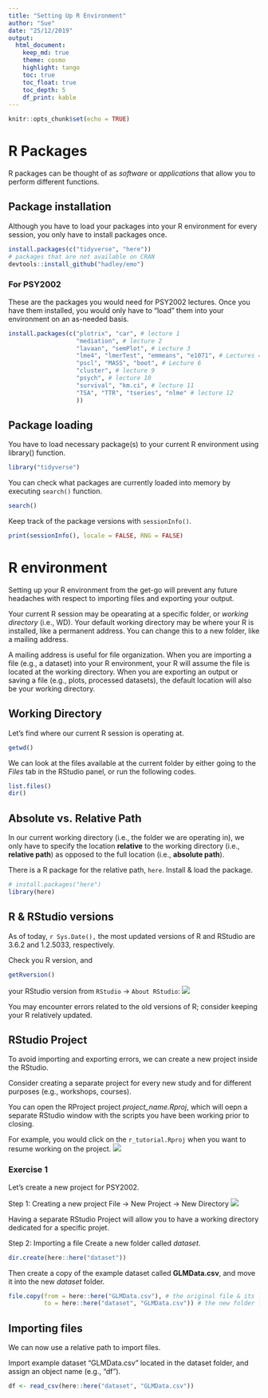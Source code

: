 ```yaml
---
title: "Setting Up R Environment"
author: "Sue"
date: "25/12/2019"
output: 
  html_document:
    keep_md: true
    theme: cosmo
    highlight: tango
    toc: true
    toc_float: true
    toc_depth: 5
    df_print: kable
---
```


```r
knitr::opts_chunk$set(echo = TRUE)
```

# R Packages 
R packages can be thought of as *software* or *applications* that allow you to perform different functions.

## Package installation
Although you have to load your packages into your R environment for every session, you only have to install packages once. 
```r
install.packages(c("tidyverse", "here"))
# packages that are not available on CRAN
devtools::install_github("hadley/emo") 
```

### For PSY2002
These are the packages you would need for PSY2002 lectures. Once you have them installed, you would only have to "load" them into your environment on an as-needed basis. 
```r
install.packages(c("plotrix", "car", # lecture 1
                   "mediation", # lecture 2
                   "lavaan", "semPlot", # Lecture 3
                   "lme4", "lmerTest", "emmeans", "e1071", # Lectures 4 & 5
                   "pscl", "MASS", "boot", # Lecture 6
                   "cluster", # lecture 9
                   "psych", # lecture 10
                   "survival", "km.ci", # lecture 11
                   "TSA", "TTR", "tseries", "nlme" # lecture 12
                   ))

```

## Package loading  
You have to load necessary package(s) to your current R environment using library() function.
```r
library("tidyverse")
```

You can check what packages are currently loaded into memory by executing `search()` function. 
```r
search()
```

Keep track of the package versions with `sessionInfo()`. 
```r
print(sessionInfo(), locale = FALSE, RNG = FALSE)
```


# R environment
Setting up your R environment from the get-go will prevent any future headaches with respect to importing files and exporting your output.  

Your current R session may be opearating at a specific folder, or *working directory* (i.e., WD). Your default working directory may be where your R is installed, like a permanent address. You can change this to a new folder, like a mailing address. 

A mailing address is useful for file organization. When you are importing a file (e.g., a dataset) into your R environment, your R will assume the file is located at the working directory. When you are exporting an output or saving a file (e.g., plots, processed datasets), the default location will also be your working directory. 

## Working Directory 

Let's find where our current R session is operating at. 
```r
getwd()
```

We can look at the files available at the current folder by either going to the *Files* tab in the RStudio panel, or run the following codes.
```r
list.files()
dir()
```

## Absolute vs. Relative Path
In our current working directory (i.e., the folder we are operating in), we only have to specify the location **relative** to the working directory (i.e., **relative path**) as opposed to the full location (i.e., **absolute path**). 

There is a R package for the relative path, `here`. Install & load the package. 
```r
# install.packages("here")
library(here)
```

## R & RStudio versions  
As of today, `r Sys.Date(),` the most updated versions of R and RStudio are 3.6.2 and 1.2.5033, respectively. 

Check you R version, and 
```r
getRversion()
```
your RStudio version from `RStudio` -> `About RStudio`:
![](rstudio_version.png)

You may encounter errors related to the old versions of R; consider keeping your R relatively updated. 

## RStudio Project
To avoid importing and exporting errors, we can create a new project inside the RStudio. 

Consider creating a separate project for every new study and for different purposes (e.g., workshops, courses). 

You can open the RProject project *project_name.Rproj*, which will oepn a separate RStudio window with the scripts you have been working prior to closing.  

For example, you would click on the `r_tutorial.Rproj` when you want to resume working on the project.
![](rproj.png)


### Exercise 1

Let's create a new project for PSY2002. 

Step 1: Creating a new project
File → New Project → New Directory
![](https://rc2e.com/images_v2/rstudio.newproject.dialog.png)

Having a separate RStudio Project will allow you to have a working directory dedicated for a specific projet. 

Step 2: Importing a file
Create a new folder called *dataset*.
```r
dir.create(here::here("dataset"))
```

Then create a copy of the example dataset called **GLMData.csv**, and move it into the new *dataset* folder.
```r
file.copy(from = here::here("GLMData.csv"), # the original file & its location
          to = here::here("dataset", "GLMData.csv")) # the new folder location
```


## Importing files
We can now use a relative path to import files. 

Import example dataset "GLMData.csv" located in the dataset folder, and assign an object name (e.g., "df").
```r
df <- read_csv(here::here("dataset", "GLMData.csv"))
```

